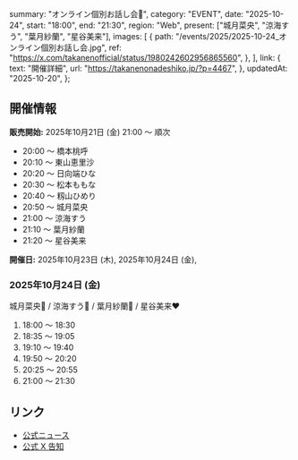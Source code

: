   summary: "オンライン個別お話し会📢",
  category: "EVENT",
  date: "2025-10-24",
  start: "18:00",
  end: "21:30",
  region: "Web",
  present: ["城月菜央", "涼海すう", "葉月紗蘭", "星谷美来"],
  images: [
    {
      path: "/events/2025/2025-10-24_オンライン個別お話し会.jpg",
      ref: "https://x.com/takanenofficial/status/1980242602956865560",
    },
  ],
  link: {
    text: "開催詳細",
    url: "https://takanenonadeshiko.jp/?p=4467",
  },
  updatedAt: "2025-10-20",
};

## 開催情報

**販売開始:** 2025年10月21日 (金) 21:00 〜 順次

- 20:00 〜 橋本桃呼
- 20:10 〜 東山恵里沙
- 20:20 〜 日向端ひな
- 20:30 〜 松本ももな
- 20:40 〜 籾山ひめり
- 20:50 〜 城月菜央
- 21:00 〜 涼海すう
- 21:10 〜 葉月紗蘭
- 21:20 〜 星谷美来

**開催日:** 2025年10月23日 (木), 2025年10月24日 (金),

### 2025年10月24日 (金)

城月菜央💛 / 涼海すう🩵 / 葉月紗蘭🤍 / 星谷美来❤

1. 18:00 〜 18:30
1. 18:35 〜 19:05
1. 19:10 〜 19:40
1. 19:50 〜 20:20
1. 20:25 〜 20:55
1. 21:00 〜 21:30

## リンク

- [公式ニュース](https://takanenonadeshiko.jp/?p=4467)
- [公式 X 告知](https://x.com/takanenofficial/status/1980242602956865560)

